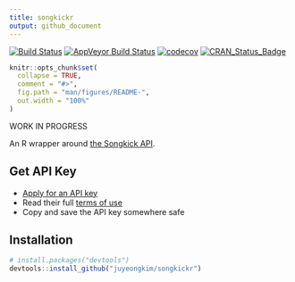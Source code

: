 ```yaml
---
title: songkickr
output: github_document
---
```


<!-- README.md is generated from README.Rmd. Please edit that file -->

[![Build Status](https://travis-ci.org/juyeongkim/songkickr.svg?branch=master)](https://travis-ci.org/juyeongkim/songkickr)
[![AppVeyor Build Status](https://ci.appveyor.com/api/projects/status/github/juyeongkim/songkickr?branch=master&svg=true)](https://ci.appveyor.com/project/juyeongkim/songkickr)
[![codecov](https://codecov.io/gh/juyeongkim/songkickr/branch/master/graph/badge.svg)](https://codecov.io/gh/juyeongkim/songkickr)
[![CRAN_Status_Badge](http://www.r-pkg.org/badges/version/songkickr)](https://cran.r-project.org/package=songkickr)


```r
knitr::opts_chunk$set(
  collapse = TRUE,
  comment = "#>",
  fig.path = "man/figures/README-",
  out.width = "100%"
)
```


WORK IN PROGRESS

An R wrapper around [the Songkick API](https://www.songkick.com/developer).


## Get API Key

* [Apply for an API key](https://www.songkick.com/api_key_requests/new)
* Read their full [terms of use](https://www.songkick.com/developer/api-terms-of-use)
* Copy and save the API key somewhere safe


## Installation

``` r
# install.packages("devtools")
devtools::install_github("juyeongkim/songkickr")
```
